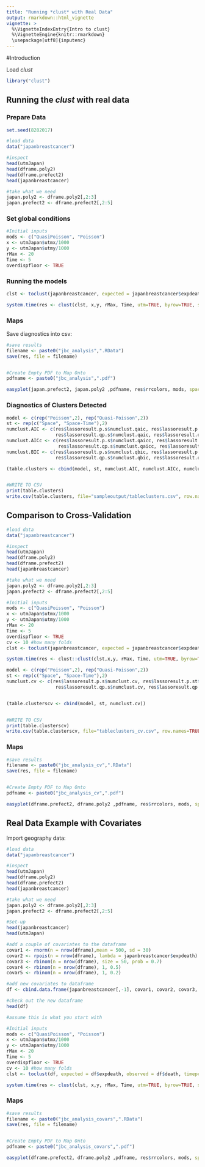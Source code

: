 ---
title: "Running *clust* with Real Data"
output: rmarkdown::html_vignette
vignette: >
  %\VignetteIndexEntry{Intro to clust}
  %\VignetteEngine{knitr::rmarkdown}
  \usepackage[utf8]{inputenc}
---

#Introduction

Load *clust*

```{r, message=FALSE, warning=FALSE}
library("clust")

```


## Running the _clust_ with real data

### Prepare Data


```{r}
set.seed(8282017)

#load data
data("japanbreastcancer")

#inspect
head(utmJapan)
head(dframe.poly2)
head(dframe.prefect2)
head(japanbreastcancer)

#take what we need
japan.poly2 <- dframe.poly2[,2:3]
japan.prefect2 <- dframe.prefect2[,2:5]

```

### Set global conditions

```{r}
#Initial inputs
mods <- c("QuasiPoisson", "Poisson")
x <- utmJapan$utmx/1000
y <- utmJapan$utmy/1000
rMax <- 20 
Time <- 5
overdispfloor <- TRUE

```


### Running the models

```{r}

clst <- toclust(japanbreastcancer, expected = japanbreastcancer$expdeath, observed = japanbreastcancer$death,timeperiod = japanbreastcancer$period, covars = FALSE)

system.time(res <- clust(clst, x,y, rMax, Time, utm=TRUE, byrow=TRUE, space="both", overdispfloor=TRUE, cv=NULL))

```

### Maps

Save diagnostics into csv:

```{r}
#save results
filename <- paste0("jbc_analysis",".RData")
save(res, file = filename)


#Create Empty PDF to Map Onto
pdfname <- paste0("jbc_analysis",".pdf")

easyplot(japan.prefect2, japan.poly2 ,pdfname, res$rrcolors, mods, space="both", probmap=FALSE, rr=TRUE)
```


### Diagnostics of Clusters Detected

```{r}

model <- c(rep("Poisson",2), rep("Quasi-Poisson",2))
st <- rep(c("Space", "Space-Time"),2)
numclust.AIC <- c(res$lassoresult.p.s$numclust.qaic, res$lassoresult.p.st$numclust.qaic, 
                  res$lassoresult.qp.s$numclust.qaic, res$lassoresult.qp.st$numclust.qaic)
numclust.AICc <- c(res$lassoresult.p.s$numclust.qaicc, res$lassoresult.p.st$numclust.qaicc, 
                   res$lassoresult.qp.s$numclust.qaicc, res$lassoresult.qp.st$numclust.qaicc)
numclust.BIC <- c(res$lassoresult.p.s$numclust.qbic, res$lassoresult.p.st$numclust.qbic, 
                  res$lassoresult.qp.s$numclust.qbic, res$lassoresult.qp.st$numclust.qbic)

(table.clusters <- cbind(model, st, numclust.AIC, numclust.AICc, numclust.BIC))


#WRITE TO CSV
print(table.clusters)
write.csv(table.clusters, file="sampleoutput/tableclusters.csv", row.names=TRUE)

```




## Comparison to Cross-Validation


```{r}
#load data
data("japanbreastcancer")

#inspect
head(utmJapan)
head(dframe.poly2)
head(dframe.prefect2)
head(japanbreastcancer)

#take what we need
japan.poly2 <- dframe.poly2[,2:3]
japan.prefect2 <- dframe.prefect2[,2:5]

```


```{r}
#Initial inputs
mods <- c("QuasiPoisson", "Poisson")
x <- utmJapan$utmx/1000
y <- utmJapan$utmy/1000
rMax <- 20 
Time <- 5
overdispfloor <- TRUE
cv <- 10 #how many folds
clst <- toclust(japanbreastcancer, expected = japanbreastcancer$expdeath, observed = japanbreastcancer$death,timeperiod = japanbreastcancer$period, covars = FALSE)

system.time(res <- clust::clust(clst,x,y, rMax, Time, utm=TRUE, byrow=TRUE, space="both", overdispfloor=TRUE, cv))


```

```{r}

model <- c(rep("Poisson",2), rep("Quasi-Poisson",2))
st <- rep(c("Space", "Space-Time"),2)
numclust.cv <- c(res$lassoresult.p.s$numclust.cv, res$lassoresult.p.st$numclust.cv, 
                  res$lassoresult.qp.s$numclust.cv, res$lassoresult.qp.st$numclust.cv)


(table.clusterscv <- cbind(model, st, numclust.cv))


#WRITE TO CSV
print(table.clusterscv)
write.csv(table.clusterscv, file="tableclusters_cv.csv", row.names=TRUE)
```

### Maps

```{r}
#save results
filename <- paste0("jbc_analysis_cv",".RData")
save(res, file = filename)


#Create Empty PDF to Map Onto
pdfname <- paste0("jbc_analysis_cv",".pdf")

easyplot(dframe.prefect2, dframe.poly2 ,pdfname, res$rrcolors, mods, space="both", probmap=FALSE, cv=10, rr=TRUE)

```


## Real Data Example with Covariates

Import geography data:

```{r}
#load data
data("japanbreastcancer")

#inspect
head(utmJapan)
head(dframe.poly2)
head(dframe.prefect2)
head(japanbreastcancer)

#take what we need
japan.poly2 <- dframe.poly2[,2:3]
japan.prefect2 <- dframe.prefect2[,2:5]


```


```{r}
#Set-up
head(japanbreastcancer)
head(utmJapan)

#add a couple of covariates to the dataframe
covar1 <- rnorm(n = nrow(dframe),mean = 500, sd = 30)
covar2 <- rpois(n = nrow(dframe), lambda = japanbreastcancer$expdeath)
covar3 <- rbinom(n = nrow(dframe), size = 50, prob = 0.7)
covar4 <- rbinom(n = nrow(dframe), 1, 0.5)
covar5 <- rbinom(n = nrow(dframe), 1, 0.2)

#add new covariates to dataframe
df <- cbind.data.frame(japanbreastcancer[,-1], covar1, covar2, covar3, covar4, covar5)

#check out the new dataframe
head(df)

#assume this is what you start with
```


```{r}
#Initial inputs
mods <- c("QuasiPoisson", "Poisson")
x <- utmJapan$utmx/1000
y <- utmJapan$utmy/1000
rMax <- 20 
Time <- 5
overdispfloor <- TRUE
cv <- 10 #how many folds
clst <- toclust(df, expected = df$expdeath, observed = df$death, timeperiod = df$period, covars=TRUE)

system.time(res <- clust(clst, x,y, rMax, Time, utm=TRUE, byrow=TRUE, space="both", overdispfloor, cv))

```

### Maps


```{r}
#save results
filename <- paste0("jbc_analysis_covars",".RData")
save(res, file = filename)


#Create Empty PDF to Map Onto
pdfname <- paste0("jbc_analysis_covars",".pdf")

easyplot(dframe.prefect2, dframe.poly2 ,pdfname, res$rrcolors, mods, space="both", obs=TRUE)
```


